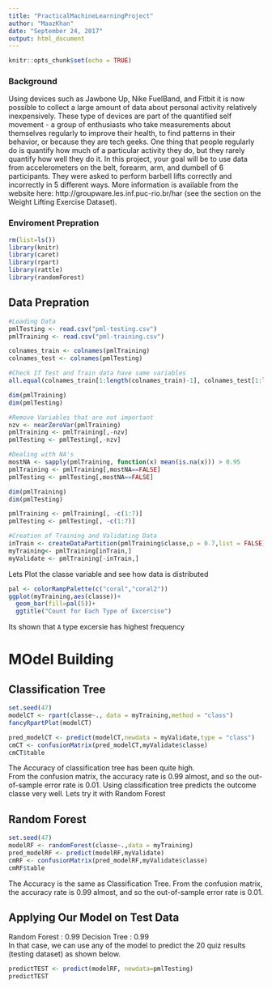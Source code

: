 ```yaml
---
title: "PracticalMachineLearningProject"
author: "MaazKhan"
date: "September 24, 2017"
output: html_document
---
```


```r
knitr::opts_chunk$set(echo = TRUE)
```

### Background
Using devices such as Jawbone Up, Nike FuelBand, and Fitbit it is now possible to collect a large amount of data about personal activity relatively inexpensively. These type of devices are part of the quantified self movement - a group of enthusiasts who take measurements about themselves regularly to improve their health, to find patterns in their behavior, or because they are tech geeks. One thing that people regularly do is quantify how much of a particular activity they do, but they rarely quantify how well they do it. In this project, your goal will be to use data from accelerometers on the belt, forearm, arm, and dumbell of 6 participants. They were asked to perform barbell lifts correctly and incorrectly in 5 different ways. More information is available from the website here: http://groupware.les.inf.puc-rio.br/har (see the section on the Weight Lifting Exercise Dataset).

### Enviroment Prepration

```r
rm(list=ls())
library(knitr)
library(caret)
library(rpart)
library(rattle)
library(randomForest)
```

## Data Prepration

```r
#Loading Data
pmlTesting <- read.csv("pml-testing.csv")
pmlTraining <- read.csv("pml-training.csv")

colnames_train <- colnames(pmlTraining)
colnames_test <- colnames(pmlTesting)

#Check If Test and Train data have same variables
all.equal(colnames_train[1:length(colnames_train)-1], colnames_test[1:length(colnames_train)-1])

dim(pmlTraining)
dim(pmlTesting)

#Remove Variables that are not important
nzv <- nearZeroVar(pmlTraining)
pmlTraining <- pmlTraining[,-nzv]
pmlTesting <- pmlTesting[,-nzv]

#Dealing with NA's 
mostNA <- sapply(pmlTraining, function(x) mean(is.na(x))) > 0.95
pmlTraining <- pmlTraining[,mostNA==FALSE]
pmlTesting <- pmlTesting[,mostNA==FALSE]

dim(pmlTraining)
dim(pmlTesting)

pmlTraining <- pmlTraining[, -c(1:7)]
pmlTesting <- pmlTesting[, -c(1:7)]

#Creation of Training and Validating Data
inTrain <- createDataPartition(pmlTraining$classe,p = 0.7,list = FALSE)
myTraining<- pmlTraining[inTrain,]
myValidate <- pmlTraining[-inTrain,] 

```
Lets Plot the classe variable and see how data is distributed  

```r
pal <- colorRampPalette(c("coral","coral2"))
ggplot(myTraining,aes(classe))+
  geom_bar(fill=pal(5))+
  ggtitle("Count for Each Type of Excercise")

```    
  
Its shown that `A` type excersie has highest frequency 

# MOdel Building  

## Classification Tree  
```r
set.seed(47)
modelCT <- rpart(classe~., data = myTraining,method = "class")
fancyRpartPlot(modelCT)

pred_modelCT <- predict(modelCT,newdata = myValidate,type = "class")
cmCT <- confusionMatrix(pred_modelCT,myValidate$classe)
cmCT$table
```
The Accuracy of classification tree has been quite high.  
From the confusion matrix, the accuracy rate is 0.99 almost, and so the out-of-sample error rate is 0.01. Using classification tree  predicts the outcome classe very well.
Lets try it with Random Forest  

## Random Forest
```r
set.seed(47)
modelRF <- randomForest(classe~.,data = myTraining)
pred_modelRF <- predict(modelRF,myValidate)
cmRF <- confusionMatrix(pred_modelRF,myValidate$classe)
cmRF$table
```
The Accuracy is the same as Classification Tree.
From the confusion matrix, the accuracy rate is 0.99 almost, and so the out-of-sample error rate is 0.01.

## Applying Our Model on Test Data

Random Forest : 0.99
Decision Tree : 0.99  
In that case, we can use any of the model to predict the 20 quiz results (testing dataset) as shown below.
```r
predictTEST <- predict(modelRF, newdata=pmlTesting)
predictTEST
```

